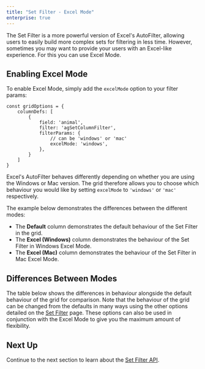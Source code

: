 ```yaml
---
title: "Set Filter - Excel Mode"
enterprise: true
---
```


The Set Filter is a more powerful version of Excel's AutoFilter, allowing users to easily build more complex sets for filtering in less time. However, sometimes you may want to provide your users with an Excel-like experience. For this you can use Excel Mode.

## Enabling Excel Mode

To enable Excel Mode, simply add the `excelMode` option to your filter params:

```
const gridOptions = {
    columnDefs: [
        {
            field: 'animal',
            filter: 'agSetColumnFilter',
            filterParams: {
                // can be 'windows' or 'mac'
                excelMode: 'windows',
            },
        }
    ]
}
```

Excel's AutoFilter behaves differently depending on whether you are using the Windows or Mac version. The grid therefore allows you to choose which behaviour you would like by setting `excelMode` to `'windows'` or `'mac'` respectively.

The example below demonstrates the differences between the different modes:

- The **Default** column demonstrates the default behaviour of the Set Filter in the grid.
- The **Excel (Windows)** column demonstrates the behaviour of the Set Filter in Windows Excel Mode.
- The **Excel (Mac)** column demonstrates the behaviour of the Set Filter in Mac Excel Mode.

<GridExampleRunner title='Excel Mode' name='excel-mode' type='generated' options='{ "enterprise": true, "exampleHeight": 640, "modules": ["clientside", "setfilter", "menu", "filterpanel"] }'></GridExampleRunner>

## Differences Between Modes

The table below shows the differences in behaviour alongside the default behaviour of the grid for comparison. Note that the behaviour of the grid can be changed from the defaults in many ways using the other options detailed on the [Set Filter](/filter-set/) page. These options can also be used in conjunction with the Excel Mode to give you the maximum amount of flexibility.

<matrix-table src='filter-set-excel-mode/resources/excel-mode.json' rootnode='behaviours' columns='{ "behaviour": "Behaviour", "agGrid": "Default", "windowsExcel": "Excel (Windows)", "macExcel": "Excel (Mac)" }'></matrix-table>

## Next Up

Continue to the next section to learn about the [Set Filter API](/filter-set-api/).
